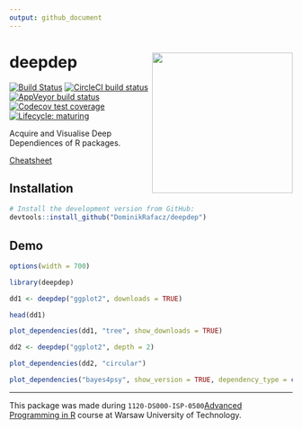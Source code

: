 ```yaml
---
output: github_document
---
```


# deepdep <img src='images/logo.png' align="right" height="250" />

<!-- badges: start -->
[![Build Status](https://travis-ci.org/DominikRafacz/deepdep.svg?branch=master)](https://travis-ci.org/DominikRafacz/deepdep)
[![CircleCI build status](https://circleci.com/gh/DominikRafacz/deepdep.svg?style=svg)](https://circleci.com/gh/DominikRafacz/deepdep)
[![AppVeyor build status](https://ci.appveyor.com/api/projects/status/github/DominikRafacz/deepdep?branch=master&svg=true)](https://ci.appveyor.com/project/DominikRafacz/deepdep)
[![Codecov test coverage](https://codecov.io/gh/DominikRafacz/deepdep/branch/master/graph/badge.svg)](https://codecov.io/gh/DominikRafacz/deepdep?branch=master)
[![Lifecycle: maturing](https://img.shields.io/badge/lifecycle-maturing-blue.svg)](https://www.tidyverse.org/lifecycle/#maturing)

<!-- badges: end -->

Acquire and Visualise Deep Dependiences of R packages.

[Cheatsheet](https://github.com/DominikRafacz/deepdep/blob/master/images/cheatsheet.pdf)

## Installation

```r
# Install the development version from GitHub:
devtools::install_github("DominikRafacz/deepdep")
```

## Demo

```r
options(width = 700)
```

```r
library(deepdep)

dd1 <- deepdep("ggplot2", downloads = TRUE)

head(dd1)

plot_dependencies(dd1, "tree", show_downloads = TRUE)
```
```r
dd2 <- deepdep("ggplot2", depth = 2)

plot_dependencies(dd2, "circular")
```
```r
plot_dependencies("bayes4psy", show_version = TRUE, dependency_type = c("Depends", "Imports", "Suggests", "LinkingTo"))
```

----------------------

This package was made during `1120-DS000-ISP-0500`[Advanced Programming in R](https://github.com/mini-pw/2020Z-ProgramowanieWR) course at Warsaw University of Technology.
